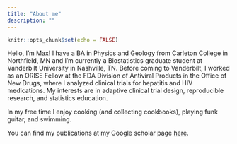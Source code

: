 ```yaml
---
title: "About me"
description: ""
---
```


```r
knitr::opts_chunk$set(echo = FALSE)
```

Hello, I’m Max! I have a BA in Physics and Geology from Carleton College in Northfield, MN and I'm currently a Biostatistics graduate student at Vanderbilt University in Nashville, TN. Before coming to Vanderbilt, I worked as an ORISE Fellow at the FDA Division of Antiviral Products in the Office of New Drugs, where I analyzed clinical trials for hepatitis and HIV medications. My interests are in adaptive clinical trial design, reproducible research, and statistics education.

In my free time I enjoy cooking (and collecting cookbooks), playing funk guitar, and swimming.

You can find my publications at my Google scholar page <a href="https://scholar.google.com/citations?user=nAFvhkEAAAAJ&hl=en">here</a>.